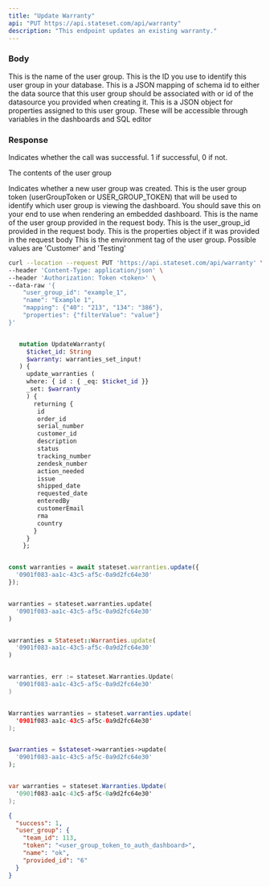 ```yaml
---
title: "Update Warranty"
api: "PUT https://api.stateset.com/api/warranty"
description: "This endpoint updates an existing warranty."
---
```


### Body

<ParamField body="name" type="string">
  This is the name of the user group.
</ParamField>

<ParamField body="user_group_id" type="string">
  This is the ID you use to identify this user group in your database.
</ParamField>

<ParamField body="mapping" type="object">
  This is a JSON mapping of schema id to either the data source that this user
  group should be associated with or id of the datasource you provided when
  creating it.
</ParamField>

<ParamField body="properties" type="object">
  This is a JSON object for properties assigned to this user group. These will
  be accessible through variables in the dashboards and SQL editor
</ParamField>

### Response

<ResponseField name="success" type="number">
  Indicates whether the call was successful. 1 if successful, 0 if not.
</ResponseField>

<ResponseField name="user_group" type="object">

The contents of the user group

<Expandable title="Toggle object">

<ResponseField name="team_id" type="number">
  Indicates whether a new user group was created.
</ResponseField>

<ResponseField name="token" type="string">
  This is the user group token (userGroupToken or USER_GROUP_TOKEN) that will be
  used to identify which user group is viewing the dashboard. You should save
  this on your end to use when rendering an embedded dashboard.
</ResponseField>

<ResponseField name="name" type="string">
  This is the name of the user group provided in the request body.
</ResponseField>

<ResponseField name="provided_id" type="string">
  This is the user_group_id provided in the request body.
</ResponseField>

<ResponseField name="properties" type="JSON | Null">
  This is the properties object if it was provided in the request body
</ResponseField>

<ResponseField name="api_environment_tag" type="JSON or null">
  This is the environment tag of the user group. Possible values are 'Customer'
  and 'Testing'
</ResponseField>

</Expandable>

</ResponseField>

<RequestExample>

```bash cURL
curl --location --request PUT 'https://api.stateset.com/api/warranty' \
--header 'Content-Type: application/json' \
--header 'Authorization: Token <token>' \
--data-raw '{
    "user_group_id": "example_1",
    "name": "Example 1",
    "mapping": {"40": "213", "134": "386"},
    "properties": {"filterValue": "value"}
}'
```

```graphQL GraphQL

   mutation UpdateWarranty(
     $ticket_id: String
     $warranty: warranties_set_input!
   ) {
     update_warranties (
     where: { id : { _eq: $ticket_id }}
     _set: $warranty
     ) {
       returning {
        id
        order_id
        serial_number
        customer_id
        description
        status
        tracking_number
        zendesk_number
        action_needed
        issue
        shipped_date
        requested_date
        enteredBy
        customerEmail
        rma
        country
       }
     }
    };
```

```js Node.js

const warranties = await stateset.warranties.update({
  '0901f083-aa1c-43c5-af5c-0a9d2fc64e30'
});

```

```python Python

warranties = stateset.warranties.update(
  '0901f083-aa1c-43c5-af5c-0a9d2fc64e30'
)

```

```ruby Ruby

warranties = Stateset::Warranties.update(
  '0901f083-aa1c-43c5-af5c-0a9d2fc64e30'
)

```

```go Golang

warranties, err := stateset.Warranties.Update(
  '0901f083-aa1c-43c5-af5c-0a9d2fc64e30'
)

```

```java Java

Warranties warranties = stateset.warranties.update(
  '0901f083-aa1c-43c5-af5c-0a9d2fc64e30'
);

```

```php PHP

$warranties = $stateset->warranties->update(
  '0901f083-aa1c-43c5-af5c-0a9d2fc64e30'
);

```

```csharp C#

var warranties = stateset.Warranties.Update(
  '0901f083-aa1c-43c5-af5c-0a9d2fc64e30'
);

```



</RequestExample>

<ResponseExample>

```json Response
{
  "success": 1,
  "user_group": {
    "team_id": 113,
    "token": "<user_group_token_to_auth_dashboard>",
    "name": "ok",
    "provided_id": "6"
  }
}
```

</ResponseExample>
